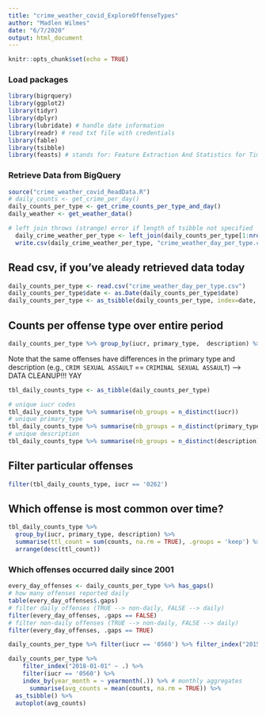 ```yaml
---
title: "crime_weather_covid_ExploreOffenseTypes"
author: "Madlen Wilmes"
date: "6/7/2020"
output: html_document
---
```


```r
knitr::opts_chunk$set(echo = TRUE)
```
### Load packages

```r
library(bigrquery)
library(ggplot2)
library(tidyr)
library(dplyr)
library(lubridate) # handle date information
library(readr) # read txt file with credentials
library(fable)
library(tsibble)
library(feasts) # stands for: Feature Extraction And Statistics for Time Series
```


### Retrieve Data from BigQuery
```r
source("crime_weather_covid_ReadData.R")
# daily_counts <- get_crime_per_day()
daily_counts_per_type <- get_crime_counts_per_type_and_day()
daily_weather <- get_weather_data()
```

```r
# left join throws (strange) error if length of tsibble not specified
  daily_crime_weather_per_type <- left_join(daily_counts_per_type[1:nrow(daily_counts_per_type),], daily_weather, by = "date")
  write.csv(daily_crime_weather_per_type, "crime_weather_day_per_type.csv", row.names = FALSE)
```

## Read csv, if you've aleady retrieved data today
```r
daily_counts_per_type <- read.csv("crime_weather_day_per_type.csv")
daily_counts_per_type$date <- as.Date(daily_counts_per_type$date)
daily_counts_per_type <- as_tsibble(daily_counts_per_type, index=date, key=c(iucr, primary_type, description)) %>% arrange(date)
```

## Counts per offense type over entire period
```r
daily_counts_per_type %>% group_by(iucr, primary_type,  description) %>% summarise(offense_counts = n(), .groups = 'keep')
```
Note that the same offenses have differences in the primary type and description (e.g., `CRIM SEXUAL ASSAULT` == `CRIMINAL SEXUAL ASSAULT`)
--> DATA CLEANUP!!! YAY

```r
tbl_daily_counts_type <- as_tibble(daily_counts_per_type)
```

```r
# unique iucr codes
tbl_daily_counts_type %>% summarise(nb_groups = n_distinct(iucr))
# unique primary_type
tbl_daily_counts_type %>% summarise(nb_groups = n_distinct(primary_type))
# unique description
tbl_daily_counts_type %>% summarise(nb_groups = n_distinct(description))
```


## Filter particular offenses
```r
filter(tbl_daily_counts_type, iucr == '0262')
```


## Which offense is most common over time?
```r
tbl_daily_counts_type %>%
  group_by(iucr, primary_type, description) %>%
  summarise(ttl_count = sum(counts, na.rm = TRUE), .groups = 'keep') %>% 
  arrange(desc(ttl_count))
```

### Which offenses occurred daily since 2001
```r
every_day_offenses <- daily_counts_per_type %>% has_gaps()
# how many offenses reported daily
table(every_day_offenses$.gaps)
# filter daily offenses (TRUE --> non-daily, FALSE --> daily)
filter(every_day_offenses, .gaps == FALSE)
# filter non-daily offenses (TRUE --> non-daily, FALSE --> daily)
filter(every_day_offenses, .gaps == TRUE)
```
```r
daily_counts_per_type %>% filter(iucr == '0560') %>% filter_index("2015-01-01" ~ .) %>% autoplot(counts)
```

```r
daily_counts_per_type %>% 
    filter_index("2018-01-01" ~ .) %>% 
    filter(iucr == '0560') %>% 
    index_by(year_month = ~ yearmonth(.)) %>% # monthly aggregates
      summarise(avg_counts = mean(counts, na.rm = TRUE)) %>%
  as_tsibble() %>%
  autoplot(avg_counts)
```